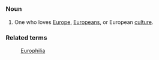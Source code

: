 =={{En}}==
===Noun===
# One who loves [[Europe]], [[European]]s, or European [[culture]].

===Related terms===
:[[Europhilia]]